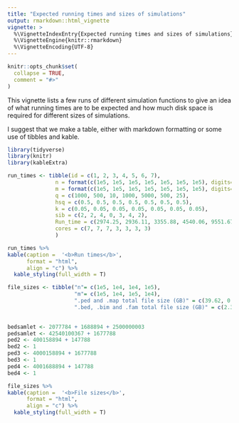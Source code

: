 ```yaml
---
title: "Expected running times and sizes of simulations"
output: rmarkdown::html_vignette
vignette: >
  %\VignetteIndexEntry{Expected running times and sizes of simulations}
  %\VignetteEngine{knitr::rmarkdown}
  %\VignetteEncoding{UTF-8}
---
```


```r
knitr::opts_chunk$set(
  collapse = TRUE,
  comment = "#>"
)
```

This vignette lists a few runs of different simulation functions to give an idea of what running times are to be expected and how much disk space is required for different sizes of simulations.

I suggest that we make a table, either with markdown formatting or some use of tibbles and kable.

```r
library(tidyverse)
library(knitr)
library(kableExtra)
```


```r
run_times <- tibble(id = c(1, 2, 3, 4, 5, 6, 7),
               n = format(c(1e5, 1e5, 1e5, 1e5, 1e5, 1e5, 1e5), digits=7),
               m = format(c(1e5, 1e5, 1e5, 1e5, 1e5, 1e5, 1e5), digits=7), 
               q = c(1000, 500, 10, 1000, 5000, 500, 25),
               hsq = c(0.5, 0.5, 0.5, 0.5, 0.5, 0.5, 0.5),
               k = c(0.05, 0.05, 0.05, 0.05, 0.05, 0.05, 0.05),
               sib = c(2, 2, 4, 0, 3, 4, 2),
               Run_time = c(2974.25, 2936.11, 3355.88, 4540.06, 9551.67, 11207.75, 11581.89),
               cores = c(7, 7, 7, 3, 3, 3, 3)
               )
```



```r
run_times %>% 
kable(caption =  '<b>Run times</b>',
      format = "html",
      align = "c") %>% 
  kable_styling(full_width = T)
```

```r
file_sizes <- tibble("n"= c(1e5, 1e4, 1e4, 1e5),
                     "m"= c(1e5, 1e4, 1e5, 1e4),
                     ".ped and .map total file size (GB)" = c(39.62, 0.37, 3.73, 3.73),
                     ".bed, .bim and .fam total file size (GB)" = c(2.33, 1, 1, 1))
                     
```

```r
bedsamlet <- 2077784 + 1688894 + 2500000003
pedsamlet <- 42540100367 + 1677788
ped2 <- 400158894 + 147788
bed2 <- 1
ped3 <- 4000158894 + 1677788
bed3 <- 1
ped4 <- 4001688894 + 147788
bed4 <- 1
```


```r
file_sizes %>% 
kable(caption =  '<b>File sizes</b>',
      format = "html",
      align = "c") %>% 
  kable_styling(full_width = T)
```

